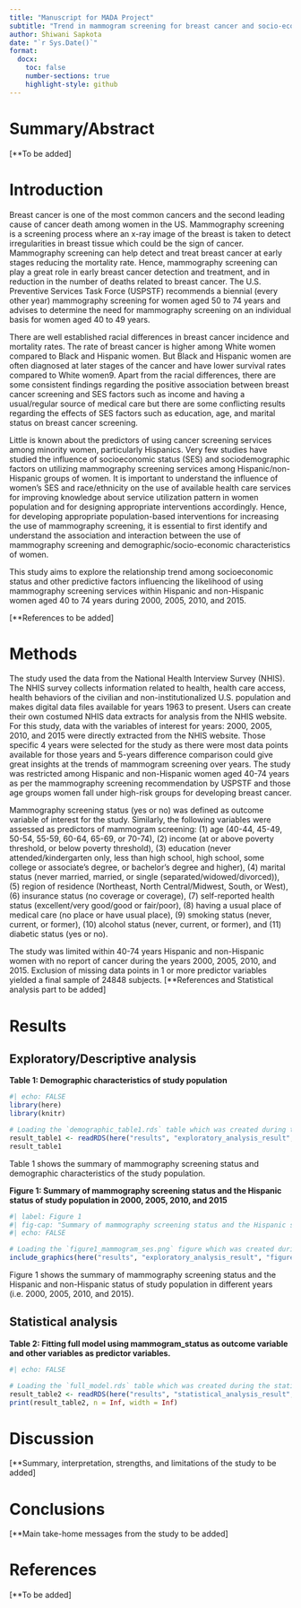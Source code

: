 ```yaml
---
title: "Manuscript for MADA Project"
subtitle: "Trend in mammogram screening for breast cancer and socio-economic status of hispanic and non-hispanic women during 2000, 2005, 2010, and 2015"
author: Shiwani Sapkota
date: "`r Sys.Date()`"
format:
  docx:
    toc: false
    number-sections: true
    highlight-style: github
---
```


# Summary/Abstract

\[\*\*To be added\]

# Introduction

Breast cancer is one of the most common cancers and the second leading cause of cancer death among women in the US. Mammography screening is a screening process where an x-ray image of the breast is taken to detect irregularities in breast tissue which could be the sign of cancer. Mammography screening can help detect and treat breast cancer at early stages reducing the mortality rate. Hence, mammography screening can play a great role in early breast cancer detection and treatment, and in reduction in the number of deaths related to breast cancer. The U.S. Preventive Services Task Force (USPSTF) recommends a biennial (every other year) mammography screening for women aged 50 to 74 years and advises to determine the need for mammography screening on an individual basis for women aged 40 to 49 years.

There are well established racial differences in breast cancer incidence and mortality rates. The rate of breast cancer is higher among White women compared to Black and Hispanic women. But Black and Hispanic women are often diagnosed at later stages of the cancer and have lower survival rates compared to White women9. Apart from the racial differences, there are some consistent findings regarding the positive association between breast cancer screening and SES factors such as income and having a usual/regular source of medical care but there are some conflicting results regarding the effects of SES factors such as education, age, and marital status on breast cancer screening.

Little is known about the predictors of using cancer screening services among minority women, particularly Hispanics. Very few studies have studied the influence of socioeconomic status (SES) and sociodemographic factors on utilizing mammography screening services among Hispanic/non-Hispanic groups of women. It is important to understand the influence of women's SES and race/ethnicity on the use of available health care services for improving knowledge about service utilization pattern in women population and for designing appropriate interventions accordingly. Hence, for developing appropriate population-based interventions for increasing the use of mammography screening, it is essential to first identify and understand the association and interaction between the use of mammography screening and demographic/socio-economic characteristics of women.

This study aims to explore the relationship trend among socioeconomic status and other predictive factors influencing the likelihood of using mammography screening services within Hispanic and non-Hispanic women aged 40 to 74 years during 2000, 2005, 2010, and 2015.

\[\*\*References to be added\]

# Methods

The study used the data from the National Health Interview Survey (NHIS). The NHIS survey collects information related to health, health care access, health behaviors of the civilian and non-institutionalized U.S. population and makes digital data files available for years 1963 to present. Users can create their own costumed NHIS data extracts for analysis from the NHIS website. For this study, data with the variables of interest for years: 2000, 2005, 2010, and 2015 were directly extracted from the NHIS website. Those specific 4 years were selected for the study as there were most data points available for those years and 5-years difference comparison could give great insights at the trends of mammogram screening over years. The study was restricted among Hispanic and non-Hispanic women aged 40-74 years as per the mammography screening recommendation by USPSTF and those age groups women fall under high-risk groups for developing breast cancer.

Mammography screening status (yes or no) was defined as outcome variable of interest for the study. Similarly, the following variables were assessed as predictors of mammogram screening: (1) age (40-44, 45-49, 50-54, 55-59, 60-64, 65-69, or 70-74), (2) income (at or above poverty threshold, or below poverty threshold), (3) education (never attended/kindergarten only, less than high school, high school, some college or associate's degree, or bachelor's degree and higher), (4) marital status (never married, married, or single (separated/widowed/divorced)), (5) region of residence (Northeast, North Central/Midwest, South, or West), (6) insurance status (no coverage or coverage), (7) self-reported health status (excellent/very good/good or fair/poor), (8) having a usual place of medical care (no place or have usual place), (9) smoking status (never, current, or former), (10) alcohol status (never, current, or former), and (11) diabetic status (yes or no).

The study was limited within 40-74 years Hispanic and non-Hispanic women with no report of cancer during the years 2000, 2005, 2010, and 2015. Exclusion of missing data points in 1 or more predictor variables yielded a final sample of 24848 subjects. \[\*\*References and Statistical analysis part to be added\]

# Results

## Exploratory/Descriptive analysis

**Table 1: Demographic characteristics of study population**

```r
#| echo: FALSE
library(here)
library(knitr)

# Loading the `demographic_table1.rds` table which was created during the data exploratory process
result_table1 <- readRDS(here("results", "exploratory_analysis_result", "demographic_table1.rds"))
result_table1
```

Table 1 shows the summary of mammography screening status and demographic characteristics of the study population.

**Figure 1: Summary of mammography screening status and the Hispanic status of study population in 2000, 2005, 2010, and 2015**

```r
#| label: Figure 1
#| fig-cap: "Summary of mammography screening status and the Hispanic status of study population in 2000, 2005, 2010, and 2015."
#| echo: FALSE

# Loading the `figure1_mammogram_ses.png` figure which was created during the data exploratory process
include_graphics(here("results", "exploratory_analysis_result", "figure1_mammogram_ses.png"))
```

Figure 1 shows the summary of mammography screening status and the Hispanic and non-Hispanic status of study population in different years (i.e. 2000, 2005, 2010, and 2015).

## Statistical analysis

**Table 2: Fitting full model using mammogram_status as outcome variable and other variables as predictor variables.**

```r
#| echo: FALSE

# Loading the `full_model.rds` table which was created during the statistical analysis process
result_table2 <- readRDS(here("results", "statistical_analysis_result", "1_model_fitting_result", "full_model.rds"))
print(result_table2, n = Inf, width = Inf)
```

# Discussion

\[\*\*Summary, interpretation, strengths, and limitations of the study to be added\]

# Conclusions

\[\*\*Main take-home messages from the study to be added\]

# References

\[\*\*To be added\]
